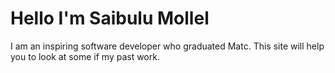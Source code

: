 # Hello I'm Saibulu Mollel 

I am an inspiring software developer who graduated Matc. This site will help you to look at some if my past work. 